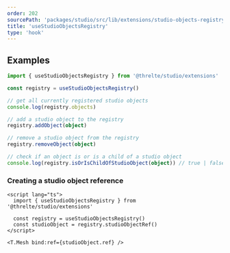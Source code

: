 ```yaml
---
order: 202
sourcePath: 'packages/studio/src/lib/extensions/studio-objects-registry/useStudioObjectsRegistry.svelte.ts'
title: 'useStudioObjectsRegistry'
type: 'hook'
---
```


## Examples

```ts
import { useStudioObjectsRegistry } from '@threlte/studio/extensions'

const registry = useStudioObjectsRegistry()

// get all currently registered studio objects
console.log(registry.objects)

// add a studio object to the registry
registry.addObject(object)

// remove a studio object from the registry
registry.removeObject(object)

// check if an object is or is a child of a studio object
console.log(registry.isOrIsChildOfStudioObject(object)) // true | false
```

### Creating a studio object reference

```svelte
<script lang="ts">
  import { useStudioObjectsRegistry } from '@threlte/studio/extensions'

  const registry = useStudioObjectsRegistry()
  const studioObject = registry.studioObjectRef()
</script>

<T.Mesh bind:ref={studioObject.ref} />
```
